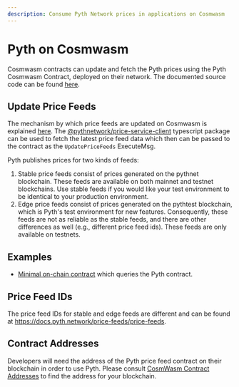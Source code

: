 ```yaml
---
description: Consume Pyth Network prices in applications on Cosmwasm
---
```


# Pyth on Cosmwasm

Cosmwasm contracts can update and fetch the Pyth prices using the Pyth Cosmwasm Contract, deployed on their network.
The documented source code can be found [here](https://github.com/pyth-network/pyth-crosschain/tree/main/target_chains/cosmwasm/contracts/pyth).

## Update Price Feeds

The mechanism by which price feeds are updated on Cosmwasm is explained [here](../pythnet-price-feeds/pull-updates.mdx). The [@pythnetwork/price-service-client](https://github.com/pyth-network/pyth-crosschain/tree/main/price_service/client/js) typescript package can be used to fetch the latest price feed data which then can be passed to the contract as the `UpdatePriceFeeds` ExecuteMsg.

Pyth publishes prices for two kinds of feeds:

1. Stable price feeds consist of prices generated on the pythnet blockchain. These feeds are available on both mainnet and testnet blockchains. Use stable feeds if you would like your test environment to be identical to your production environment.
2. Edge price feeds consist of prices generated on the pythtest blockchain, which is Pyth's test environment for new features. Consequently, these feeds are not as reliable as the stable feeds, and there are other differences as well (e.g., different price feed ids). These feeds are only available on testnets.

## Examples

- [Minimal on-chain contract](https://github.com/pyth-network/pyth-crosschain/blob/main/target_chains/cosmwasm/examples/cw-contract) which queries the Pyth contract.

## Price Feed IDs

The price feed IDs for stable and edge feeds are different and can be found at https://docs.pyth.network/price-feeds/price-feeds.

## Contract Addresses

Developers will need the address of the Pyth price feed contract on their blockchain in order to use Pyth.
Please consult [CosmWasm Contract Addresses](../contract-addresses/cosmwasm) to find the address for your blockchain.
